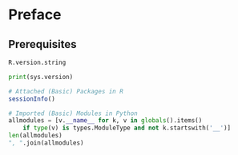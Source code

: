 # Preface {#preface .unnumbered}

## Prerequisites

```r
R.version.string
```

```python
print(sys.version)

```

```r
# Attached (Basic) Packages in R 
sessionInfo()
```

```python
# Imported (Basic) Modules in Python 
allmodules = [v.__name__ for k, v in globals().items() 
    if type(v) is types.ModuleType and not k.startswith('__')]
len(allmodules)
", ".join(allmodules)

```

